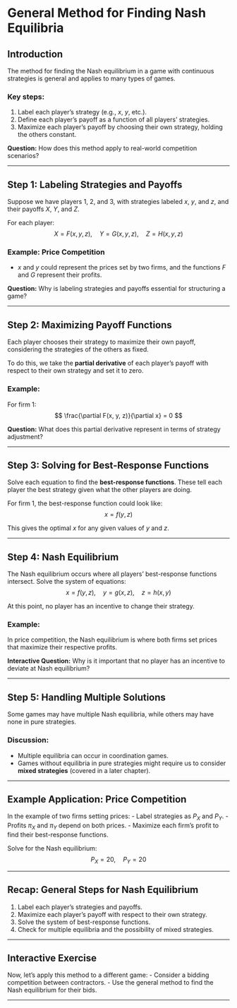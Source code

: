 # General Method for Finding Nash Equilibria

## Introduction

The method for finding the Nash equilibrium in a game with continuous strategies is general and applies to many types of games.

### Key steps:
1. Label each player's strategy (e.g., $x$, $y$, etc.).
2. Define each player's payoff as a function of all players' strategies.
3. Maximize each player's payoff by choosing their own strategy, holding the others constant.

**Question:** How does this method apply to real-world competition scenarios?

---

## Step 1: Labeling Strategies and Payoffs

Suppose we have players 1, 2, and 3, with strategies labeled $x$, $y$, and $z$, and their payoffs $X$, $Y$, and $Z$.

For each player:
$$
X = F(x, y, z), \quad Y = G(x, y, z), \quad Z = H(x, y, z)
$$

### Example: Price Competition
- $x$ and $y$ could represent the prices set by two firms, and the functions $F$ and $G$ represent their profits.

**Question:** Why is labeling strategies and payoffs essential for structuring a game?

---

## Step 2: Maximizing Payoff Functions

Each player chooses their strategy to maximize their own payoff, considering the strategies of the others as fixed.

To do this, we take the **partial derivative** of each player's payoff with respect to their own strategy and set it to zero.

### Example:
For firm 1:
$$
\frac{\partial F(x, y, z)}{\partial x} = 0
$$

**Question:** What does this partial derivative represent in terms of strategy adjustment?

---

## Step 3: Solving for Best-Response Functions

Solve each equation to find the **best-response functions**. These tell each player the best strategy given what the other players are doing.

For firm 1, the best-response function could look like:
$$
x = f(y, z)
$$

This gives the optimal $x$ for any given values of $y$ and $z$.

---

## Step 4: Nash Equilibrium

The Nash equilibrium occurs where all players’ best-response functions intersect. Solve the system of equations:
$$
x = f(y, z), \quad y = g(x, z), \quad z = h(x, y)
$$

At this point, no player has an incentive to change their strategy.

### Example:
In price competition, the Nash equilibrium is where both firms set prices that maximize their respective profits.

**Interactive Question:** Why is it important that no player has an incentive to deviate at Nash equilibrium?

---

## Step 5: Handling Multiple Solutions

Some games may have multiple Nash equilibria, while others may have none in pure strategies.

### Discussion:
- Multiple equilibria can occur in coordination games.
- Games without equilibria in pure strategies might require us to consider **mixed strategies** (covered in a later chapter).

---

## Example Application: Price Competition

In the example of two firms setting prices:
- Label strategies as $P_X$ and $P_Y$.
- Profits $\pi_X$ and $\pi_Y$ depend on both prices.
- Maximize each firm’s profit to find their best-response functions.

Solve for the Nash equilibrium:
$$
P_X = 20, \quad P_Y = 20
$$

---

## Recap: General Steps for Nash Equilibrium

1. Label each player’s strategies and payoffs.
2. Maximize each player’s payoff with respect to their own strategy.
3. Solve the system of best-response functions.
4. Check for multiple equilibria and the possibility of mixed strategies.

---

## Interactive Exercise

Now, let’s apply this method to a different game:
- Consider a bidding competition between contractors.
- Use the general method to find the Nash equilibrium for their bids.

---
